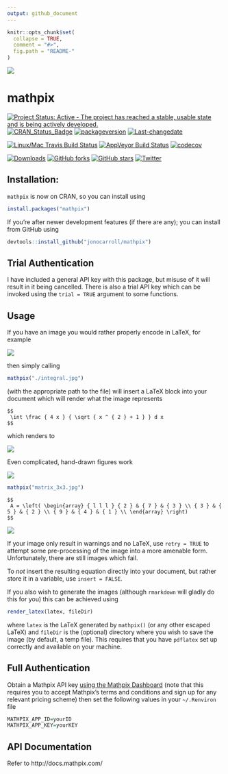 ```yaml
---
output: github_document
---
```


<!-- README.md is generated from README.Rmd. Please edit that file -->

```r
knitr::opts_chunk$set(
  collapse = TRUE,
  comment = "#>",
  fig.path = "README-"
)
```
![](./tools/logo_blue.png)

# mathpix

[![Project Status: Active - The project has reached a stable, usable state and is being actively developed.](http://www.repostatus.org/badges/latest/active.svg)](http://www.repostatus.org/#active)
[![CRAN_Status_Badge](http://www.r-pkg.org/badges/version/mathpix)](https://cran.r-project.org/package=mathpix)
[![packageversion](https://img.shields.io/badge/Package%20version-0.2.0-orange.svg?style=flat-square)](commits/master)
[![Last-changedate](https://img.shields.io/badge/last%20change-`r gsub('-', '--', Sys.Date())`-yellowgreen.svg)](/commits/master)

[![Linux/Mac Travis Build Status](https://img.shields.io/travis/jonocarroll/mathpix/master.svg?label=Mac%20OSX%20%26%20Linux)](https://travis-ci.org/jonocarroll/mathpix)
[![AppVeyor Build Status](https://ci.appveyor.com/api/projects/status/github/jonocarroll/mathpix?branch=master&svg=true)](https://ci.appveyor.com/project/jonocarroll/mathpix)
[![codecov](https://codecov.io/gh/jonocarroll/mathpix/branch/master/graph/badge.svg)](https://codecov.io/gh/jonocarroll/mathpix)

[![Downloads](http://cranlogs.r-pkg.org/badges/mathpix)](http://www.r-pkg.org/pkg/mathpix)
[![GitHub forks](https://img.shields.io/github/forks/jonocarroll/mathpix.svg)](https://github.com/jonocarroll/mathpix/network)
[![GitHub stars](https://img.shields.io/github/stars/jonocarroll/mathpix.svg)](https://github.com/jonocarroll/mathpix/stargazers)
[![Twitter](https://img.shields.io/twitter/url/https/github.com/jonocarroll/mathpix.svg?style=social)](https://twitter.com/intent/tweet?text=Wow:&url=%5Bobject%20Object%5D)

## Installation:

`mathpix` is now on CRAN, so you can install using

```r
install.packages("mathpix")
```

If you're after newer development features (if there are any); you can install from GitHub using

```r
devtools::install_github("jonocarroll/mathpix")
```

## Trial Authentication

I have included a general API key with this package, but misuse of it will result in it being cancelled. There is also a trial API key which can be invoked using the `trial = TRUE` argument to some functions.

## Usage

If you have an image you would rather properly encode in LaTeX, for example

![](./tools/integral.jpg)

then simply calling

```r
mathpix("./integral.jpg")
```

(with the appropriate path to the file) will insert a LaTeX block into your document which will render what the image represents

```
$$
 \int \frac { 4 x } { \sqrt { x ^ { 2 } + 1 } } d x  
$$
```

which renders to

![](./tools/eq_no_01.png)

Even complicated, hand-drawn figures work 

![](./tools/matrix_3x3.jpg)

```r
mathpix("matrix_3x3.jpg")
```

```
$$
 A = \left( \begin{array} { l l l } { 2 } & { 7 } & { 3 } \\ { 3 } & { 5 } & { 2 } \\ { 9 } & { 4 } & { 1 } \\ \end{array} \right)  
$$
```

![](./tools/eq_no_02.png)

If your image only result in warnings and no LaTeX, use `retry = TRUE` to attempt some pre-processing of the image into a more amenable form. Unfortunately, there are still images which fail.

To *not* insert the resulting equation directly into your document, but rather store it in a variable, use `insert = FALSE`.

If you also wish to generate the images (although `rmarkdown` will gladly do this for you) this can be achieved using

```r
render_latex(latex, fileDir)
```
where `latex` is the LaTeX generated by `mathpix()` (or any other escaped LaTeX) and `fileDir` is the (optional) directory where you wish to save the image (by default, a temp file). This requires that you have `pdflatex` set up correctly and available on your machine.

## Full Authentication

Obtain a Mathpix API key [using the Mathpix Dashboard](https://dashboard.mathpix.com) (note that this requires you to accept Mathpix's terms and conditions and sign up for any relevant pricing scheme) then set the following values in your `~/.Renviron` file

```r
MATHPIX_APP_ID=yourID
MATHPIX_APP_KEY=yourKEY
```

## API Documentation

Refer to http://docs.mathpix.com/
